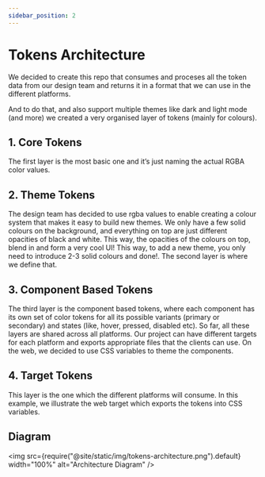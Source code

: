 ```yaml
---
sidebar_position: 2
---
```


# Tokens Architecture

We decided to create this repo that consumes and proceses all the token data from our design team and returns it in a format that we can use in the different platforms.

And to do that, and also support multiple themes like dark and light mode (and more) we created a very organised layer of tokens (mainly for colours).

## 1. Core Tokens

The first layer is the most basic one and it’s just naming the actual RGBA color values.

## 2. Theme Tokens

The design team has decided to use rgba values to enable creating a colour system that makes it easy to build new themes. We only have a few solid colours on the background, and everything on top are just different opacities of black and white. This way, the opacities of the colours on top, blend in and form a very cool UI! This way, to add a new theme, you only need to introduce 2-3 solid colours and done!. The second layer is where we define that.

## 3. Component Based Tokens

The third layer is the component based tokens, where each component has its own set of color tokens for all its possible variants (primary or secondary) and states (like, hover, pressed, disabled etc). So far, all these layers are shared across all platforms. Our project can have different targets for each platform and exports appropriate files that the clients can use.
On the web, we decided to use CSS variables to theme the components.

## 4. Target Tokens

This layer is the one which the different platforms will consume. In this example, we illustrate the web target which exports the tokens into CSS variables.

## Diagram

<img src={require("@site/static/img/tokens-architecture.png").default} width="100%" alt="Architecture Diagram" />
